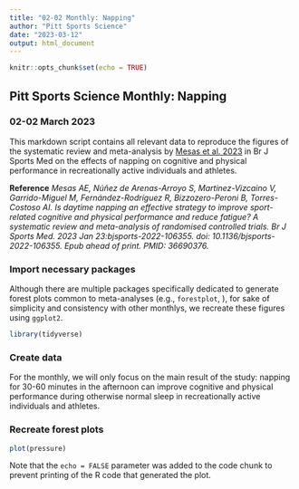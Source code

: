 ```yaml
---
title: "02-02 Monthly: Napping"
author: "Pitt Sports Science"
date: "2023-03-12"
output: html_document
---
```


```r
knitr::opts_chunk$set(echo = TRUE)
```

## Pitt Sports Science Monthly: Napping

### 02-02 March 2023

This markdown script contains all relevant data to reproduce the figures of the systematic review and meta-analysis by [Mesas et al. 2023](https://pubmed-ncbi-nlm-nih-gov.pitt.idm.oclc.org/36690376/) in Br J Sports Med on the effects of napping on cognitive and physical performance in recreationally active individuals and athletes.

**Reference**
*Mesas AE, Núñez de Arenas-Arroyo S, Martinez-Vizcaino V, Garrido-Miguel M, Fernández-Rodríguez R, Bizzozero-Peroni B, Torres-Costoso AI. Is daytime napping an effective strategy to improve sport-related cognitive and physical performance and reduce fatigue? A systematic review and meta-analysis of randomised controlled trials. Br J Sports Med. 2023 Jan 23:bjsports-2022-106355. doi: 10.1136/bjsports-2022-106355. Epub ahead of print. PMID: 36690376.*


### Import necessary packages

Although there are multiple packages specifically dedicated to generate forest plots common to meta-analyses (e.g., `forestplot`, ), for sake of simplicity and consistency with other monthlys, we recreate these figures using `ggplot2`.

```r
library(tidyverse)
```


### Create data

For the monthly, we will only focus on the main result of the study: napping for 30-60 minutes in the afternoon can improve cognitive and physical performance during otherwise normal sleep in recreationally active individuals and athletes.


### Recreate forest plots

```r
plot(pressure)
```

Note that the `echo = FALSE` parameter was added to the code chunk to prevent printing of the R code that generated the plot.
